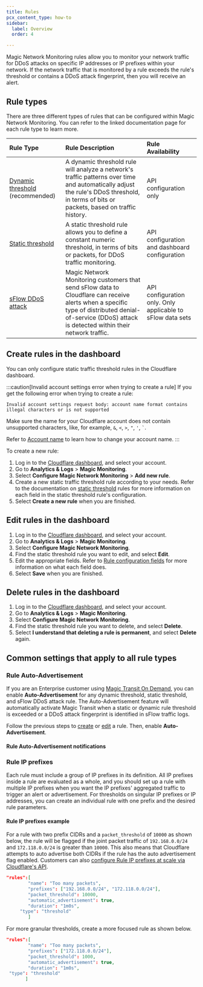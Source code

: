 ```yaml
---
title: Rules
pcx_content_type: how-to
sidebar:
  label: Overview
  order: 4

---
```


Magic Network Monitoring rules allow you to monitor your network traffic for DDoS attacks on specific IP addresses or IP prefixes within your network. If the network traffic that is monitored by a rule exceeds the rule's threshold or contains a DDoS attack fingerprint, then you will receive an alert.

## Rule types

There are three different types of rules that can be configured within Magic Network Monitoring. You can refer to the linked documentation page for each rule type to learn more.

| Rule Type | Rule Description | Rule Availability |
| :---- | :---- | :---- |
| [Dynamic threshold](/magic-network-monitoring/rules/dynamic-threshold/) (recommended) | A dynamic threshold rule will analyze a network's traffic patterns over time and automatically adjust the rule's DDoS threshold, in terms of bits or packets, based on traffic history. | API configuration only |
| [Static threshold](/magic-network-monitoring/rules/static-threshold/) | A static threshold rule allows you to define a constant numeric threshold, in terms of bits or packets, for DDoS traffic monitoring. | API configuration and dashboard configuration |
| [sFlow DDoS attack](/magic-network-monitoring/rules/s-flow-ddos-attack/) | Magic Network Monitoring customers that send sFlow data to Cloudflare can receive alerts when a specific type of distributed denial-of-service (DDoS) attack is detected within their network traffic. | API configuration only. Only applicable to sFlow data sets |

## Create rules in the dashboard

You can only configure static traffic threshold rules in the Cloudflare dashboard.

:::caution[Invalid account settings error when trying to create a rule]
If you get the following error when trying to create a rule:

`Invalid account settings request body: account name format contains illegal characters or is not supported`

Make sure the name for your Cloudflare account does not contain unsupported characters, like, for example, `&`, `<`, `>`, `"`, `'`, ``` ` ```.

Refer to [Account name](/fundamentals/account/create-account/#account-name) to learn how to change your account name.
:::

To create a new rule:

1. Log in to the [Cloudflare dashboard](https://dash.cloudflare.com/login), and select your account.
2. Go to **Analytics & Logs** > **Magic Monitoring**.
3. Select **Configure Magic Network Monitoring** > **Add new rule**.
4. Create a new static traffic threshold rule according to your needs. Refer to the documentation on [static threshold](/magic-network-monitoring/rules/static-threshold/) rules for more information on each field in the static threshold rule's configuration.
5. Select **Create a new rule** when you are finished.

## Edit rules in the dashboard

1. Log in to the [Cloudflare dashboard](https://dash.cloudflare.com/login), and select your account.
2. Go to **Analytics & Logs** > **Magic Monitoring**.
3. Select **Configure Magic Network Monitoring**.
4. Find the static threshold rule you want to edit, and select **Edit**.
5. Edit the appropriate fields. Refer to [Rule configuration fields](/magic-network-monitoring/rules/static-threshold/#rule-configuration-fields) for more information on what each field does.
6. Select **Save** when you are finished.

## Delete rules in the dashboard

1. Log in to the [Cloudflare dashboard](https://dash.cloudflare.com/login), and select your account.
2. Go to **Analytics & Logs** > **Magic Monitoring**.
3. Select **Configure Magic Network Monitoring**.
4. Find the static threshold rule you want to delete, and select **Delete**.
5. Select **I understand that deleting a rule is permanent**, and select **Delete** again.

## Common settings that apply to all rule types

### Rule Auto-Advertisement

If you are an Enterprise customer using [Magic Transit On Demand](/magic-transit/on-demand), you can enable **Auto-Advertisement** for any dynamic threshold, static threshold, and sFlow DDoS attack rule. The Auto-Advertisement feature will automatically activate Magic Transit when a static or dynamic rule threshold is exceeded or a DDoS attack fingerprint is identified in sFlow traffic logs.

Follow the previous steps to [create](#create-rules-in-the-dashboard) or [edit](#edit-rules-in-the-dashboard) a rule. Then, enable **Auto-Advertisement**.

#### Rule Auto-Advertisement notifications

<Render file="mnm-auto-advertisement-notifications" product="networking-services" />

### Rule IP prefixes

Each rule must include a group of IP prefixes in its definition. All IP prefixes inside a rule are evaluated as a whole, and you should set up a rule with multiple IP prefixes when you want the IP prefixes' aggregated traffic to trigger an alert or advertisement. For thresholds on singular IP prefixes or IP addresses, you can create an individual rule with one prefix and the desired rule parameters.

#### Rule IP prefixes example

For a rule with two prefix CIDRs and a `packet_threshold` of `10000` as shown below, the rule will be flagged if the joint packet traffic of `192.168.0.0/24` and `172.118.0.0/24` is greater than `10000`. This also means that Cloudflare attempts to auto advertise both CIDRs if the rule has the auto advertisement flag enabled. Customers can also [configure Rule IP prefixes at scale via Cloudflare's API](https://developers.cloudflare.com/api/resources/magic_network_monitoring/subresources/rules/).

```json
"rules":[
        "name": "Too many packets",
        "prefixes": ["192.168.0.0/24", "172.118.0.0/24"],
        "packet_threshold": 10000,
        "automatic_advertisement": true,
        "duration": "1m0s",
	 "type": "threshold"
        ]
```

For more granular thresholds, create a more focused rule as shown below.

```json
"rules":[
        "name": "Too many packets",
        "prefixes": ["172.118.0.0/24"],
        "packet_threshold": 1000,
        "automatic_advertisement": true,
        "duration": "1m0s",
 "type": "threshold"
       ]
```